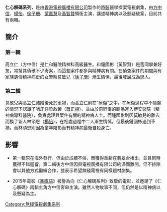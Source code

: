 {{unreferenced|time=2015-05-18T06:57:22+00:00}}
'''仁心解碼系列'''，是由[[香港|香港]][[電視廣播有限公司|電視廣播有限公司]]製作的[[時裝|時裝]]醫學探案電視劇集，由[[方中信|方中信]]、[[楊怡|楊怡]]、[[徐子珊|徐子珊]]、[[蒙嘉慧|蒙嘉慧]]及[[黃智賢|黃智賢]]領銜主演，講述精神病以及懸疑破案，目前共有兩輯。

==簡介==
===第一輯===
{{main|仁心解碼}}
高立仁（方中信）是仁和醫院精神科高級醫生。和鐘國彬（黃智賢）是舊同學兼好友，常幫其偵破不少奇案，而這些案件都多與精神病有關。在偵查案件的期間與有家族遺傳精神病史的女警察莫敏兒（[[徐子珊|徐子珊]]）漸生情愫，最後發展成為戀人。

===第二輯===
{{main|仁心解碼II}}
莫敏兒與高立仁結婚後死於車禍，而高立仁則在“療傷”之中。在療傷過程中不情願的情況下認識了哨牙仔梁啟榮（[[蕭正楠|蕭正楠]]），並由於前同事的關係進入博安醫院（精神病專科醫院），負責處理與案件有關的精神病人士。而鍾國彬則因莫敏兒的離去而換了新人林頌恩（[[楊怡|楊怡]]），在相處過程中二人漸生情愫，但最後鍾國彬遇到車禍，而林頌恩則因為童年陰影而有精神病最後自殺身亡。

==影響==
*第一輯原在海外發行，但由於成績不俗，而獲得重新在翡翠台播出，並且同時獲得不錯迴響。第二輯後方中信因與電視廣播有限公司約滿而離開，但不排除會以其他方式繼續合作，並表示希望無綫電視有同樣題材劇集。

*2015年電影《[[暴瘋語|暴瘋語]]》被譽為向《仁心解碼系列》致敬的電影，並邀請了《仁心解碼》兩輯主角方中信客串主演。雖然人物故事不同，但仍然是以精神病以及懸疑為主。

[[Category:無綫電視劇集系列|Category:無綫電視劇集系列]]